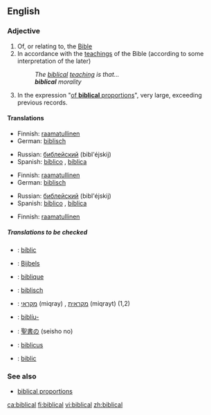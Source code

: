 ==English==
===Adjective===
{{en-adj}}

# Of, or relating to, the [[Bible]]
# In accordance with the [[teaching]]s of the Bible (according to some interpretation of the later)
#: ''The [[biblical]] [[teaching]] is that...''
#: '''''biblical''' morality''
# In the expression "[[of biblical proportions|of '''biblical''' proportions]]", very large, exceeding previous records. 

====Translations====
{{trans-top|of, or relating to, the Bible}}
*Finnish: [[raamatullinen]]
*German: [[biblisch]]
{{trans-mid}}
*Russian: [[библейский]] (bibl'éjskij)
*Spanish: [[bíblico]] {{m}}, [[bíblica]] {{f}}
{{trans-bottom}}

{{trans-top|in accordance with the teachings of the Bible}}
*Finnish: [[raamatullinen]]
*German: [[biblisch]]
{{trans-mid}}
*Russian: [[библейский]] (bibl'éjskij)
*Spanish: [[bíblico]] {{m}}, [[bíblica]] {{f}}
{{trans-bottom}}

{{trans-top|exceeding previous records}}
*Finnish: [[raamatullinen]]
{{trans-mid}}
{{trans-bottom}}

=====Translations to be checked=====
{{checktrans}}
{{trans-top|translations to be checked}}
*{{ttbc|Catalan}}: [[bíblic]]
*{{ttbc|Dutch}}: [[Bijbels]]
*{{ttbc|French}}: [[biblique]]
*{{ttbc|German}}: [[biblisch]]
*{{ttbc|Hebrew}}: [[מקראי]] (miqray) {{m}}, [[מקראית]] (miqrayt) {{f}} (1,2)
{{trans-mid}}
*{{ttbc|Icelandic}}: [[biblía|biblíu-]]
*{{ttbc|Japanese}}: [[聖書]]の (seisho no)
*{{ttbc|Latin}}: [[biblicus]]
*{{ttbc|Romanian}}: [[biblic]]
{{trans-bottom}}

===See also===
* [[biblical proportions]]
[[ca:biblical]]
[[fi:biblical]]
[[vi:biblical]]
[[zh:biblical]]